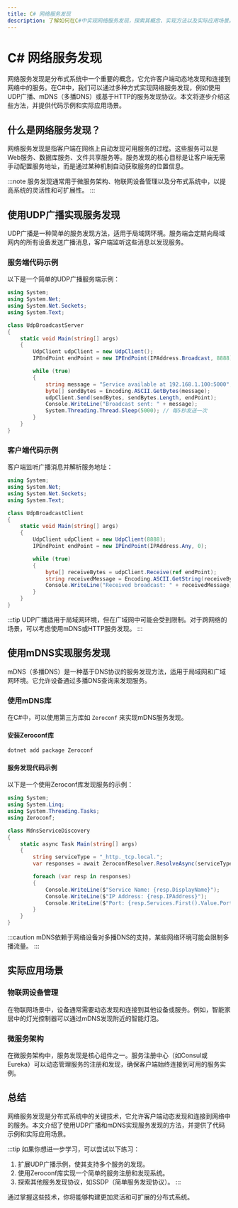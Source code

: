 ```yaml
---
title: C# 网络服务发现
description: 了解如何在C#中实现网络服务发现，探索其概念、实现方法以及实际应用场景。
---
```


# C# 网络服务发现

网络服务发现是分布式系统中一个重要的概念，它允许客户端动态地发现和连接到网络中的服务。在C#中，我们可以通过多种方式实现网络服务发现，例如使用UDP广播、mDNS（多播DNS）或基于HTTP的服务发现协议。本文将逐步介绍这些方法，并提供代码示例和实际应用场景。

## 什么是网络服务发现？

网络服务发现是指客户端在网络上自动发现可用服务的过程。这些服务可以是Web服务、数据库服务、文件共享服务等。服务发现的核心目标是让客户端无需手动配置服务地址，而是通过某种机制自动获取服务的位置信息。

:::note
服务发现通常用于微服务架构、物联网设备管理以及分布式系统中，以提高系统的灵活性和可扩展性。
:::

## 使用UDP广播实现服务发现

UDP广播是一种简单的服务发现方法，适用于局域网环境。服务端会定期向局域网内的所有设备发送广播消息，客户端监听这些消息以发现服务。

### 服务端代码示例

以下是一个简单的UDP广播服务端示例：

```csharp
using System;
using System.Net;
using System.Net.Sockets;
using System.Text;

class UdpBroadcastServer
{
    static void Main(string[] args)
    {
        UdpClient udpClient = new UdpClient();
        IPEndPoint endPoint = new IPEndPoint(IPAddress.Broadcast, 8888);

        while (true)
        {
            string message = "Service available at 192.168.1.100:5000";
            byte[] sendBytes = Encoding.ASCII.GetBytes(message);
            udpClient.Send(sendBytes, sendBytes.Length, endPoint);
            Console.WriteLine("Broadcast sent: " + message);
            System.Threading.Thread.Sleep(5000); // 每5秒发送一次
        }
    }
}
```

### 客户端代码示例

客户端监听广播消息并解析服务地址：

```csharp
using System;
using System.Net;
using System.Net.Sockets;
using System.Text;

class UdpBroadcastClient
{
    static void Main(string[] args)
    {
        UdpClient udpClient = new UdpClient(8888);
        IPEndPoint endPoint = new IPEndPoint(IPAddress.Any, 0);

        while (true)
        {
            byte[] receiveBytes = udpClient.Receive(ref endPoint);
            string receivedMessage = Encoding.ASCII.GetString(receiveBytes);
            Console.WriteLine("Received broadcast: " + receivedMessage);
        }
    }
}
```

:::tip
UDP广播适用于局域网环境，但在广域网中可能会受到限制。对于跨网络的场景，可以考虑使用mDNS或HTTP服务发现。
:::

## 使用mDNS实现服务发现

mDNS（多播DNS）是一种基于DNS协议的服务发现方法，适用于局域网和广域网环境。它允许设备通过多播DNS查询来发现服务。

### 使用mDNS库

在C#中，可以使用第三方库如 `Zeroconf` 来实现mDNS服务发现。

#### 安装Zeroconf库

```bash
dotnet add package Zeroconf
```

#### 服务发现代码示例

以下是一个使用Zeroconf库发现服务的示例：

```csharp
using System;
using System.Linq;
using System.Threading.Tasks;
using Zeroconf;

class MdnsServiceDiscovery
{
    static async Task Main(string[] args)
    {
        string serviceType = "_http._tcp.local.";
        var responses = await ZeroconfResolver.ResolveAsync(serviceType);

        foreach (var resp in responses)
        {
            Console.WriteLine($"Service Name: {resp.DisplayName}");
            Console.WriteLine($"IP Address: {resp.IPAddress}");
            Console.WriteLine($"Port: {resp.Services.First().Value.Port}");
        }
    }
}
```

:::caution
mDNS依赖于网络设备对多播DNS的支持，某些网络环境可能会限制多播流量。
:::

## 实际应用场景

### 物联网设备管理

在物联网场景中，设备通常需要动态发现和连接到其他设备或服务。例如，智能家居中的灯光控制器可以通过mDNS发现附近的智能灯泡。

### 微服务架构

在微服务架构中，服务发现是核心组件之一。服务注册中心（如Consul或Eureka）可以动态管理服务的注册和发现，确保客户端始终连接到可用的服务实例。

## 总结

网络服务发现是分布式系统中的关键技术，它允许客户端动态发现和连接到网络中的服务。本文介绍了使用UDP广播和mDNS实现服务发现的方法，并提供了代码示例和实际应用场景。

:::tip
如果你想进一步学习，可以尝试以下练习：
1. 扩展UDP广播示例，使其支持多个服务的发现。
2. 使用Zeroconf库实现一个简单的服务注册和发现系统。
3. 探索其他服务发现协议，如SSDP（简单服务发现协议）。
:::

通过掌握这些技术，你将能够构建更加灵活和可扩展的分布式系统。